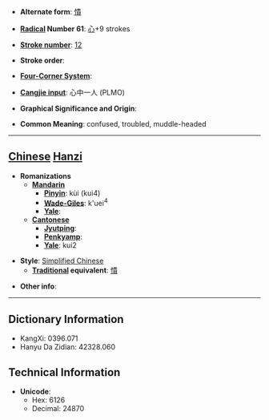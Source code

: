 * '''Alternate form''': [[憒]]

* '''[[Wiktionary:Chinese radical index| Radical]] Number 61''': [[Wiktionary:Chinese radical index 心|心]]+9 strokes

* '''[[Wiktionary:Chinese total strokes index|Stroke number]]''': [[Wiktionary:Chinese total strokes index 12|12]]

* '''Stroke order''': 

* '''[[Wiktionary:Chinese four corner index|Four-Corner System]]''': 

* '''[[Wiktionary:Chinese Cangjie index|Cangjie input]]''': 心中一人 (PLMO)

* '''Graphical Significance and Origin''': 

* '''Common Meaning''': confused, troubled, muddle-headed

----

== [[Chinese]] [[Hanzi]] ==

* '''Romanizations'''
** '''[[Mandarin]]'''
*** '''[[Pinyin]]''': kùi (kui4)
*** '''[[Wade-Giles]]''': k'uei<sup>4</sup>
*** '''[[Yale]]''': 
** '''[[Cantonese]]'''
*** '''[[Jyutping]]''':
*** '''[[Penkyamp]]''': 
*** '''[[Yale]]''': kui2

* '''Style''': [[Simplified Chinese]] 
** '''[[Traditional Chinese|Traditional]] equivalent''': [[憒]]

* '''Other info''': 

----

== Dictionary Information ==

* KangXi: 0396.071
* Hanyu Da Zidian: 42328.060

== Technical Information ==

* '''Unicode''':
** Hex: 6126
** Decimal: 24870